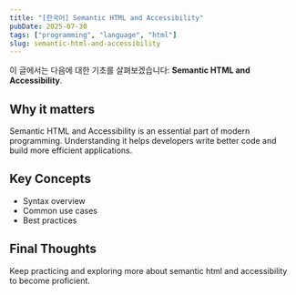 ```yaml
---
title: "[한국어] Semantic HTML and Accessibility"
pubDate: 2025-07-30
tags: ["programming", "language", "html"]
slug: semantic-html-and-accessibility
---
```


이 글에서는 다음에 대한 기초를 살펴보겠습니다: **Semantic HTML and Accessibility**.

## Why it matters

Semantic HTML and Accessibility is an essential part of modern programming. Understanding it helps developers write better code and build more efficient applications.

## Key Concepts

- Syntax overview
- Common use cases
- Best practices

## Final Thoughts

Keep practicing and exploring more about semantic html and accessibility to become proficient.
